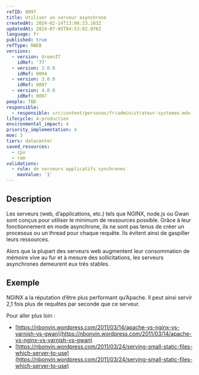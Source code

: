 ```yaml
---
refID: 0097
title: Utiliser un serveur asynchrone
createdAt: 2024-02-14T13:00:23.183Z
updatedAt: 2024-07-05T04:53:02.076Z
language: fr
published: true
refType: RWEB
versions:
  - version: GreenIT
    idRef: '77'
  - version: 2.0.0
    idRef: 0094
  - version: 3.0.0
    idRef: 0097
  - version: 4.0.0
    idRef: 0097
people: TBD
responsible:
  - responsible: src/content/personas/fr/administrateur-systemes.mdx
lifecycle: 4-production
environmental_impact: 4
priority_implementation: 4
moe: 3
tiers: datacenter
saved_resources:
  - cpu
  - ram
validations:
  - rule: de serveurs applicatifs synchrones
    maxValue: '1'
---
```


## Description

Les serveurs (web, d’applications, etc.) tels que NGINX, node.js ou Gwan sont conçus pour utiliser le minimum de ressources possible. Grâce à leur fonctionnement en mode asynchrone, ils ne sont pas tenus de créer un processus ou un thread pour chaque requête. Ils évitent ainsi de gaspiller leurs ressources.

Alors que la plupart des serveurs web augmentent leur consommation de mémoire vive au fur et à mesure des sollicitations, les serveurs asynchrones demeurent eux très stables.

## Exemple

NGINX a la réputation d’être plus performant qu’Apache. Il peut ainsi servir 2,1 fois plus de requêtes par seconde que ce serveur.

Pour aller plus loin :

* [https://nbonvin.wordpress.com/2011/03/14/apache-vs-nginx-vs-varnish-vs-gwan](https://nbonvin.wordpress.com/2011/03/14/apache-vs-nginx-vs-varnish-vs-gwan)
* [https://nbonvin.wordpress.com/2011/03/24/serving-small-static-files-which-server-to-use](https://nbonvin.wordpress.com/2011/03/24/serving-small-static-files-which-server-to-use)
